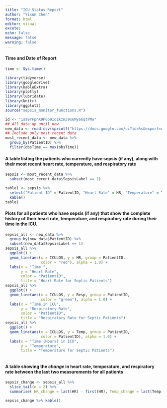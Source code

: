 ```yaml
---
title: "ICU Status Report"
author: "Yixun Chen"
format: html
editor: visual
excute:
echo: false
message: false
warning: false
---
```


#### Time and Date of Report

```r
time <- Sys.time()
```

```r
library(tidyverse)
library(googledrive)
library(kableExtra)
library(plotly)
library(lubridate)
library(knitr)
library(ggplot2)
source("sepsis_monitor_functions.R")
```

```r
id <- "1sa9YFpnX9P6p9Io1kzmJ9x6My66qtPMw"
## All data up until now
new_data <- read.csv(sprintf("https://docs.google.com/uc?id=%s&export=download", id))
## Include only most recent data
most_recent_data <- new_data %>%
  group_by(PatientID) %>%
  filter(obsTime == max(obsTime))
```

#### A table listing the patients who currently have sepsis (if any), along with their most recent heart rate, temperature, and respiratory rate

```r
sepsis <- most_recent_data %>% 
  subset(most_recent_data$SepsisLabel == 1) 

table1 <- sepsis %>%
  select("Patient ID" = PatientID, "Heart Rate" = HR, "Temperature" = Temp, "Respiratory Rate" = Resp) %>% 
  kable() 
table1

```

#### Plots for all patients who have sepsis (if any) that show the complete history of their heart rate, temperature, and respiratory rate during their time in the ICU. 

```r
sepsis_all <- new_data %>% 
  group_by(new_data$PatientID) %>%
  subset(new_data$SepsisLabel == 1) 
sepsis_all %>%
  ggplot() +
  geom_line(aes(x = ICULOS, y = HR, group = PatientID,
                color = "red"), alpha = 1.0) +
  labs(x = "Time ",
       y = "Heart Rate",
       color = "PatientID",
       title = "Heart Rate for Septic Patients")
sepsis_all %>%
  ggplot() +
  geom_line(aes(x = ICULOS, y = Resp, group = PatientID,
                color = "green"), alpha = 1.0) +
  labs(x = "Time in ICU",
       y = "Respiratory Rate",
       color = "PatientID",
       title = "Respiratory Rate for Septic Patients")
sepsis_all %>%
  ggplot() +
  geom_line(aes(x = ICULOS, y = Temp, group = PatientID,
                color = PatientID), alpha = 1.0) +
  labs(x = "Time (Hours) in ICU",
       y = "Temperature",
       title = "Temperature for Septic Patients") 
 
```

#### A table showing the *change* in heart rate, temperature, and respiratory rate between the last two measurements for all patients

```r
sepsis_change <- sepsis_all %>% 
  slice_tail(n = 2) %>% 
  summarise( HR_change = last(HR) - first(HR), Temp_change = last(Temp) - first(Temp), Resp_change = last(Resp) - first(Resp) ) 

sepsis_change %>% kable()
```
